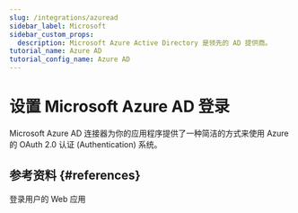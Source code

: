 ```yaml
---
slug: /integrations/azuread
sidebar_label: Microsoft
sidebar_custom_props:
  description: Microsoft Azure Active Directory 是领先的 AD 提供商。
tutorial_name: Azure AD
tutorial_config_name: Azure AD
---
```




# 设置 Microsoft Azure AD 登录

Microsoft Azure AD 连接器为你的应用程序提供了一种简洁的方式来使用 Azure 的 OAuth 2.0 认证 (Authentication) 系统。

<GuideTip />

<Integration />

## 参考资料 \{#references}

<Url href="https://docs.microsoft.com/en-us/azure/active-directory/develop/scenario-web-app-sign-user-overview">
  登录用户的 Web 应用
</Url>